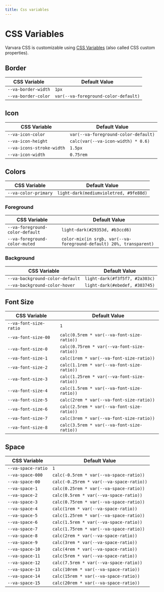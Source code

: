 ```yaml
---
title: Css variables
---
```



# CSS Variables

Varvara CSS is customizable using [CSS Variables](https://developer.mozilla.org/en-US/docs/Web/CSS/Using_CSS_custom_properties) (also called CSS custom properties).

## Border

| CSS Variable        | Default Value                        |
| ------------------- | ------------------------------------ |
| `--va-border-width` | `1px`                                |
| `--va-border-color` | `var(--va-foreground-color-default)` |

## Icon

| CSS Variable              | Default Value                        |
| ------------------------- | ------------------------------------ |
| `--va-icon-color`         | `var(--va-foreground-color-default)` |
| `--va-icon-height`        | `calc(var(--va-icon-width) * 0.6)`   |
| `--va-icons-stroke-width` | `1.5px`                              |
| `--va-icon-width`         | `0.75rem`                            |

## Colors

| CSS Variable         | Default Value                          |
| -------------------- | -------------------------------------- |
| `--va-color-primary` | `light-dark(mediumvioletred, #9fe88d)` |

### Foreground

| CSS Variable                    | Default Value                                                       |
| ------------------------------- | ------------------------------------------------------------------- |
| `--va-foreground-color-default` | `light-dark(#29353d, #b3ccd6)`                                      |
| `--va-foreground-color-muted`   | `color-mix(in srgb, var(--va-foreground-default) 20%, transparent)` |

### Background

| CSS Variable                    | Default Value                  |
| ------------------------------- | ------------------------------ |
| `--va-background-color-default` | `light-dark(#f3f5f7, #2a303c)` |
| `--va-background-color-hover`   | `light-dark(#ebedef, #303745)` |

## Font Size

| CSS Variable           | Default Value                               |
| ---------------------- | ------------------------------------------- |
| `--va-font-size-ratio` | `1`                                         |
| `--va-font-size-00`    | `calc(0.5rem * var(--va-font-size-ratio))`  |
| `--va-font-size-0`     | `calc(0.75rem * var(--va-font-size-ratio))` |
| `--va-font-size-1`     | `calc(1rem * var(--va-font-size-ratio))`    |
| `--va-font-size-2`     | `calc(1.1rem * var(--va-font-size-ratio))`  |
| `--va-font-size-3`     | `calc(1.25rem * var(--va-font-size-ratio))` |
| `--va-font-size-4`     | `calc(1.5rem * var(--va-font-size-ratio))`  |
| `--va-font-size-5`     | `calc(2rem * var(--va-font-size-ratio))`    |
| `--va-font-size-6`     | `calc(2.5rem * var(--va-font-size-ratio))`  |
| `--va-font-size-7`     | `calc(3rem * var(--va-font-size-ratio))`    |
| `--va-font-size-8`     | `calc(3.5rem * var(--va-font-size-ratio))`  |

## Space

| CSS Variable       | Default Value                            |
| ------------------ | ---------------------------------------- |
| `--va-space-ratio` | `1`                                      |
| `--va-space-000`   | `calc(-0.5rem * var(--va-space-ratio))`  |
| `--va-space-00`    | `calc(-0.25rem * var(--va-space-ratio))` |
| `--va-space-1`     | `calc(0.25rem * var(--va-space-ratio))`  |
| `--va-space-2`     | `calc(0.5rem * var(--va-space-ratio))`   |
| `--va-space-3`     | `calc(0.75rem * var(--va-space-ratio))`  |
| `--va-space-4`     | `calc(1rem * var(--va-space-ratio))`     |
| `--va-space-5`     | `calc(1.25rem * var(--va-space-ratio))`  |
| `--va-space-6`     | `calc(1.5rem * var(--va-space-ratio))`   |
| `--va-space-7`     | `calc(1.75rem * var(--va-space-ratio))`  |
| `--va-space-8`     | `calc(2rem * var(--va-space-ratio))`     |
| `--va-space-9`     | `calc(3rem * var(--va-space-ratio))`     |
| `--va-space-10`    | `calc(4rem * var(--va-space-ratio))`     |
| `--va-space-11`    | `calc(5rem * var(--va-space-ratio))`     |
| `--va-space-12`    | `calc(7.5rem * var(--va-space-ratio))`   |
| `--va-space-13`    | `calc(10rem * var(--va-space-ratio))`    |
| `--va-space-14`    | `calc(15rem * var(--va-space-ratio))`    |
| `--va-space-15`    | `calc(20rem * var(--va-space-ratio))`    |
